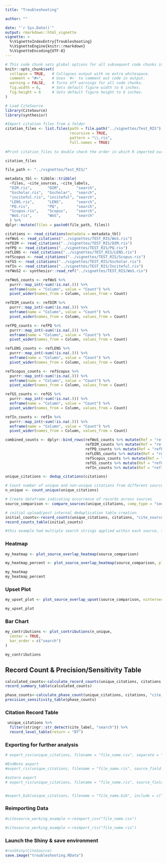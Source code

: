 ```yaml
---
title: "Troubleshooting"

author: ""

date: "`r Sys.Date()`"
output: rmarkdown::html_vignette
vignette: >
  %\VignetteIndexEntry{Troubleshooting}
  %\VignetteEngine{knitr::rmarkdown}
  %\VignetteEncoding{UTF-8}
---
```



```r
# This code chunk sets global options for all subsequent code chunks in the document using the `knitr` package in R.
knitr::opts_chunk$set(
  collapse = TRUE,   # Collapses output with no extra whitespace.
  comment = "#>",    # Uses `#>` to comment out code in output.
  warning = FALSE,   # Turns off warnings for all code chunks.
  fig.width = 6,     # Sets default figure width to 6 inches.
  fig.height = 6     # Sets default figure height to 6 inches.
)
```

```r
# Load CiteSource
library(CiteSource)
library(synthesisr)

#Import citation files from a folder
citation_files <- list.files(path = file.path("../vignettes/Test_RIS"), 
                             recursive = TRUE, 
                             pattern = "\\.ris", 
                             full.names = TRUE)
                            
#Print citation_files to double check the order in which R imported our files.

citation_files
```

```r
file_path <- "../vignettes/Test_RIS/"

metadata_tbl <- tibble::tribble(
  ~files, ~cite_sources, ~cite_labels,
  "DIM.ris",       "DIM",       "search",
  "Gscholar.ris",  "Gscholar",  "search",
  "inciteful.ris", "inciteful", "search",
  "LENS.ris",      "LENS",      "search",
  "PQ.ris",        "PQ",        "search",
  "Scopus.ris",    "Scopus",    "search",
  "WoS.ris",       "WoS",       "search"
  ) %>%
dplyr::mutate(files = paste0(file_path, files))

citations <- read_citations(metadata = metadata_tbl)
refWoS <- read_citations("../vignettes/TEST_RIS/WoS.ris")
refDIM <- read_citations("../vignettes/TEST_RIS/DIM.ris")
refPQ <- read_citations("../vignettes/TEST_RIS/PQ.ris")
refLENS <- read_citations("../vignettes/TEST_RIS/LENS.ris")
refScopus <- read_citations("../vignettes/TEST_RIS/Scopus.ris")
refGS <- read_citations("../vignettes/TEST_RIS/Gscholar.ris")
refIn <- read_citations("../vignettes/TEST_RIS/Inciteful.ris")
refWoS2 <- synthesisr::read_ref("../vignettes/TEST_RIS/WoS.ris")

refWoS_counts <- refWoS %>% 
  purrr::map_int(~sum(!is.na(.))) %>%
  enframe(name = "Column", value = "Count") %>% 
  pivot_wider(names_from = Column, values_from = Count)

refDIM_counts <- refDIM %>% 
  purrr::map_int(~sum(!is.na(.))) %>%
  enframe(name = "Column", value = "Count") %>% 
  pivot_wider(names_from = Column, values_from = Count)

refPQ_counts <- refPQ %>% 
  purrr::map_int(~sum(!is.na(.))) %>%
  enframe(name = "Column", value = "Count") %>% 
  pivot_wider(names_from = Column, values_from = Count)

refLENS_counts <- refLENS %>% 
  purrr::map_int(~sum(!is.na(.))) %>%
  enframe(name = "Column", value = "Count") %>% 
  pivot_wider(names_from = Column, values_from = Count)

refScopus_counts <- refScopus %>% 
  purrr::map_int(~sum(!is.na(.))) %>%
  enframe(name = "Column", value = "Count") %>% 
  pivot_wider(names_from = Column, values_from = Count)

refGS_counts <- refGS %>% 
  purrr::map_int(~sum(!is.na(.))) %>%
  enframe(name = "Column", value = "Count") %>% 
  pivot_wider(names_from = Column, values_from = Count)

refIn_counts <- refIn %>% 
  purrr::map_int(~sum(!is.na(.))) %>%
  enframe(name = "Column", value = "Count") %>% 
  pivot_wider(names_from = Column, values_from = Count)

combined_counts <- dplyr::bind_rows(refWoS_counts %>% mutate(Ref = "refWoS"),
                                    refDIM_counts %>% mutate(Ref = "refDIM"),
                                    refPQ_counts %>% mutate(Ref = "refPQ"),
                                    refLENS_counts %>% mutate(Ref = "refLENS"),
                                    refScopus_counts %>% mutate(Ref = "refScopus"),
                                    refGS_counts %>% mutate(Ref = "refGS"),
                                    refIn_counts %>% mutate(Ref = "refIn"))


```

```r
unique_citations <- dedup_citations(citations)

# Count number of unique and non-unique citations from different sources and labels
n_unique <- count_unique(unique_citations)

# Create dataframe indicating occurrence of records across sources
source_comparison <- compare_sources(unique_citations, comp_type = "sources")

# initial upload/post internal deduplication table creation
initial_counts<-record_counts(unique_citations, citations, "cite_source")
record_counts_table(initial_counts)

#this example had multiple search strings applied within each source, therefore there were a large number of duplicates within each source.
```

### Heatmap
```r
my_heatmap <- plot_source_overlap_heatmap(source_comparison)

my_heatmap_percent <- plot_source_overlap_heatmap(source_comparison, plot_type = "percentages")

my_heatmap
my_heatmap_percent
```

### Upset Plot
```r
my_upset_plot <- plot_source_overlap_upset(source_comparison, nintersects = 70, order.by = c( "freq", "degree"), number.angles = 30,)

my_upset_plot
```

### Bar Chart
```r
my_contributions <- plot_contributions(n_unique,
  center = TRUE,
  bar_order = c("search")
)

my_contributions
```

## Record Count & Precision/Sensitivity Table
```r
calculated_counts<-calculate_record_counts(unique_citations, citations, n_unique, "cite_source")
record_summary_table(calculated_counts)

phase_counts<-calculate_phase_count(unique_citations, citations, "cite_source")
precision_sensitivity_table(phase_counts)
```

### Citation Record Table
```r
 unique_citations %>%
  filter(stringr::str_detect(cite_label, "search")) %>%
  record_level_table(return = "DT")
```
### Exporting for further analysis
```r
# export_csv(unique_citations, filename = "file_name.csv", separate = "cite_label")

#EndNote export
#export_ris(unique_citations, filename = "file_name.ris", source_field = "C3", string_field = "C7")

#zotero export
# export_ris(unique_citations, filename = "file_name.ris", source_field = "DB", label_field = "N1")


#export_bib(unique_citations, filename = "file_name.bib", include = c("sources", "labels", "strings"))
```
### Reimporting Data
```r
#citesource_working_example <-reimport_csv("file_name.csv")

#citesource_working_example <-reimport_ris("file_name.ris")
```
### Launch the Shiny  & save environment
```r
#runShiny(CiteSource)
save.image("troubleshooting.RData")
```
